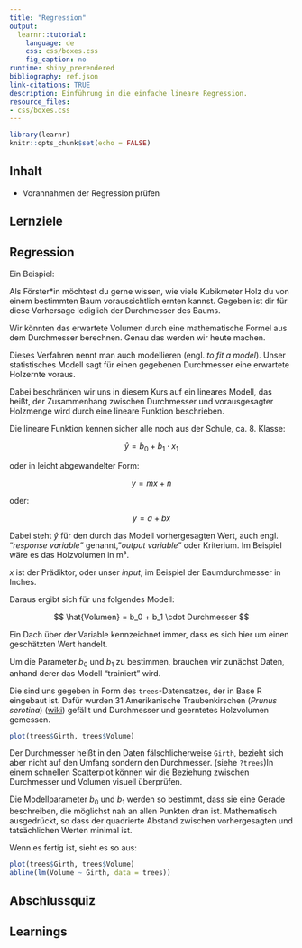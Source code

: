 ```yaml
---
title: "Regression"
output:
  learnr::tutorial:
    language: de
    css: css/boxes.css
    fig_caption: no
runtime: shiny_prerendered
bibliography: ref.json
link-citations: TRUE
description: Einführung in die einfache lineare Regression.
resource_files:
- css/boxes.css
---
```


```r
library(learnr)
knitr::opts_chunk$set(echo = FALSE)
```

## Inhalt

-   Vorannahmen der Regression prüfen

## Lernziele

## Regression

Ein Beispiel:

Als Förster\*in möchtest du gerne wissen, wie viele Kubikmeter Holz du von einem bestimmten Baum voraussichtlich ernten kannst. Gegeben ist dir für diese Vorhersage lediglich der Durchmesser des Baums.

Wir könnten das erwartete Volumen durch eine mathematische Formel aus dem Durchmesser berechnen. Genau das werden wir heute machen.

Dieses Verfahren nennt man auch modellieren (engl. *to fit a model*). Unser statistisches Modell sagt für einen gegebenen Durchmesser eine erwartete Holzernte voraus.

Dabei beschränken wir uns in diesem Kurs auf ein lineares Modell, das heißt, der Zusammenhang zwischen Durchmesser und vorausgesagter Holzmenge wird durch eine lineare Funktion beschrieben.

Die lineare Funktion kennen sicher alle noch aus der Schule, ca. 8. Klasse:

$$
\hat y = b_0 + b_1\cdot x_1
$$

oder in leicht abgewandelter Form:

$$
y = mx + n
$$

oder:

$$
y = a + bx
$$

Dabei steht $\hat y$ für den durch das Modell vorhergesagten Wert, auch engl. "*response variable"* genannt, "*output variable"* oder Kriterium. Im Beispiel wäre es das Holzvolumen in m³.

$x$ ist der Prädiktor, oder unser *input*, im Beispiel der Baumdurchmesser in Inches.

Daraus ergibt sich für uns folgendes Modell:

$$
\hat{Volumen} = b_0 + b_1 \cdot Durchmesser 
$$

::: infobox
Ein Dach über der Variable kennzeichnet immer, dass es sich hier um einen geschätzten Wert handelt.
:::

Um die Parameter $b_0$ und $b_1$ zu bestimmen, brauchen wir zunächst Daten, anhand derer das Modell "trainiert" wird.

Die sind uns gegeben in Form des `trees`-Datensatzes, der in Base R eingebaut ist. Dafür wurden 31 Amerikanische Traubenkirschen (*Prunus serotina*) ([wiki](https://de.wikipedia.org/wiki/Sp%C3%A4tbl%C3%BChende_Traubenkirsche)) gefällt und Durchmesser und geerntetes Holzvolumen gemessen.

```r
plot(trees$Girth, trees$Volume)
```

::: infobox
Der Durchmesser heißt in den Daten fälschlicherweise `Girth`, bezieht sich aber nicht auf den Umfang sondern den Durchmesser. (siehe `?trees`)In einem schnellen Scatterplot können wir die Beziehung zwischen Durchmesser und Volumen visuell überprüfen.
:::

Die Modellparameter $b_0$ und $b_1$ werden so bestimmt, dass sie eine Gerade beschreiben, die möglichst nah an allen Punkten dran ist. Mathematisch ausgedrückt, so dass der quadrierte Abstand zwischen vorhergesagten und tatsächlichen Werten minimal ist.

Wenn es fertig ist, sieht es so aus:

```r
plot(trees$Girth, trees$Volume)
abline(lm(Volume ~ Girth, data = trees))
```

## Abschlussquiz

## Learnings
